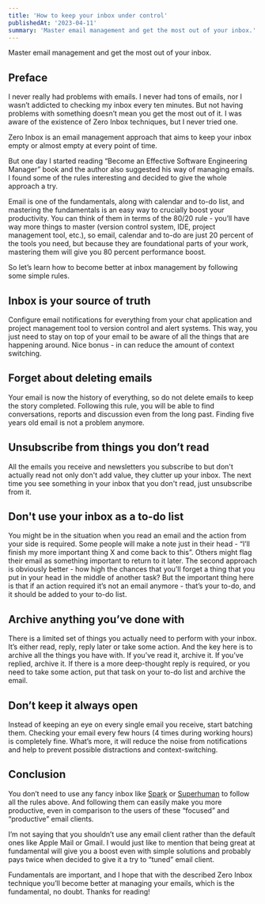 ```yaml
---
title: 'How to keep your inbox under control'
publishedAt: '2023-04-11'
summary: 'Master email management and get the most out of your inbox.'
---
```


<Callout emoji="💡">
  Master email management and get the most out of your inbox.
</Callout>

## Preface

I never really had problems with emails. I never had tons of emails, nor I wasn’t addicted to checking my inbox every ten minutes. But not having problems with something doesn’t mean you get the most out of it. I was aware of the existence of Zero Inbox techniques, but I never tried one.

<Callout emoji="💡">
  Zero Inbox is an email management approach that aims to keep your inbox empty or almost empty at every point of time.
</Callout>

But one day I started reading “Become an Effective Software Engineering Manager” book and the author also suggested his way of managing emails. I found some of the rules interesting and decided to give the whole approach a try.

Email is one of the fundamentals, along with calendar and to-do list, and mastering the fundamentals is an easy way to crucially boost your productivity. You can think of them in terms of the 80/20 rule - you’ll have way more things to master (version control system, IDE, project management tool, etc.), so email, calendar and to-do are just 20 percent of the tools you need, but because they are foundational parts of your work, mastering them will give you 80 percent performance boost.

So let’s learn how to become better at inbox management by following some simple rules.

## Inbox is your source of truth

Configure email notifications for everything from your chat application and project management tool to version control and alert systems. This way, you just need to stay on top of your email to be aware of all the things that are happening around. Nice bonus - in can reduce the amount of context switching.

## Forget about deleting emails

Your email is now the history of everything, so do not delete emails to keep the story completed. Following this rule, you will be able to find conversations, reports and discussion even from the long past. Finding five years old email is not a problem anymore.

## Unsubscribe from things you don’t read

All the emails you receive and newsletters you subscribe to but don't actually read not only don't add value, they clutter up your inbox. The next time you see something in your inbox that you don't read, just unsubscribe from it.

## Don't use your inbox as a to-do list

You might be in the situation when you read an email and the action from your side is required. Some people will make a note just in their head - “I’ll finish my more important thing X and come back to this”. Others might flag their email as something important to return to it later. The second approach is obviously better - how high the chances that you’ll forget a thing that you put in your head in the middle of another task? But the important thing here is that if an action required it’s not an email anymore - that’s your to-do, and it should be added to your to-do list.

## Archive anything you’ve done with

There is a limited set of things you actually need to perform with your inbox. It’s either read, reply, reply later or take some action. And the key here is to archive all the things you have with. If you’ve read it, archive it. If you’ve replied, archive it. If there is a more deep-thought reply is required, or you need to take some action, put that task on your to-do list and archive the email.

## Don’t keep it always open

Instead of keeping an eye on every single email you receive, start batching them. Checking your email every few hours (4 times during working hours) is completely fine. What’s more, it will reduce the noise from notifications and help to prevent possible distractions and context-switching.

## Conclusion

You don’t need to use any fancy inbox like [Spark](https://sparkmailapp.com/) or [Superhuman](https://superhuman.com/) to follow all the rules above. And following them can easily make you more productive, even in comparison to the users of these “focused” and “productive” email clients.

<Callout emoji="💡">
  I’m not saying that you shouldn’t use any email client rather than the default ones like Apple Mail or Gmail. I would just like to mention that being great at fundamental will give you a boost even with simple solutions and probably pays twice when decided to give it a try to “tuned” email client.
</Callout>

Fundamentals are important, and I hope that with the described Zero Inbox technique you’ll become better at managing your emails, which is the fundamental, no doubt. Thanks for reading!